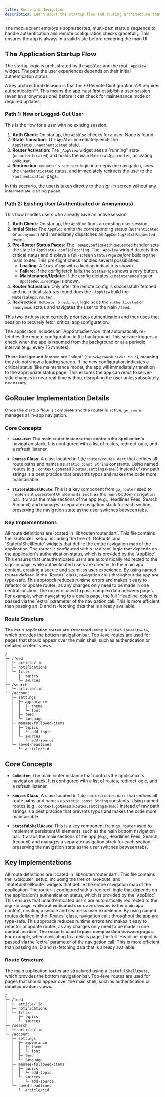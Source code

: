 ```yaml
---
title: Routing & Navigation
description: Learn about the startup flow and routing architecture that powers the mobile client.
---
```


The mobile client employs a sophisticated, multi-path startup sequence to handle authentication and remote configuration checks gracefully. This ensures the app is always in a valid state before rendering the main UI.

## The Application Startup Flow

The startup logic is orchestrated by the `AppBloc` and the root `_AppView` widget. The path the user experiences depends on their initial authentication status.

<Aside>
A key architectural decision is that the **Remote Configuration API requires authentication**. This means the app must first establish a user session (even an anonymous one) before it can check for maintenance mode or required updates.
</Aside>

### Path 1: New or Logged-Out User

This is the flow for a user with no existing session.

1.  **Auth Check**: On startup, the `AppBloc` checks for a user. None is found.
2.  **State Transition**: The `AppBloc` immediately emits the `AppStatus.unauthenticated` state.
3.  **Router Activation**: The `_AppView` widget sees a "running" state (`unauthenticated`) and builds the main `MaterialApp.router`, activating `GoRouter`.
4.  **Redirection**: `GoRouter`'s `redirect` logic intercepts the navigation, sees the `unauthenticated` status, and immediately redirects the user to the `/authentication` page.

In this scenario, the user is taken directly to the sign-in screen without any intermediate loading pages.

### Path 2: Existing User (Authenticated or Anonymous)

This flow handles users who already have an active session.

1.  **Auth Check**: On startup, the `AppBloc` finds an existing user session.
2.  **Initial State**: The `AppBloc` emits the corresponding status (`authenticated` or `anonymous`) and immediately dispatches an `AppConfigFetchRequested` event.
3.  **Pre-Router Status Pages**: The `_onAppConfigFetchRequested` handler sets the state to `AppStatus.configFetching`. The `_AppView` widget detects this critical status and displays a full-screen `StatusPage` *before* building the main router. This pre-flight check handles several possibilities:
    -   **Loading**: A `StatusPage` with a loading indicator is shown.
    -   **Failure**: If the config fetch fails, the `StatusPage` shows a retry button.
    -   **Maintenance/Update**: If the config dictates, a `MaintenancePage` or `UpdateRequiredPage` is shown.
4.  **Router Activation**: Only after the remote config is successfully fetched and no critical status is found does the `_AppView` build the `MaterialApp.router`.
5.  **Redirection**: `GoRouter`'s `redirect` logic sees the `authenticated` or `anonymous` status and navigates the user to the main `/feed`.

This two-path system correctly prioritizes authentication and then uses that session to securely fetch critical app configuration.

<Aside type="note">
The application includes an `AppStatusService` that automatically re-fetches the remote configuration in the background. This service triggers a check when the app is resumed from the background or at a periodic interval (e.g., every 15 minutes).

These background fetches are "silent" (`isBackgroundCheck: true`), meaning they do not show a loading screen. If the new configuration indicates a critical status (like maintenance mode), the app will immediately transition to the appropriate status page. This ensures the app can react to server-side changes in near real-time without disrupting the user unless absolutely necessary.
</Aside>

## GoRouter Implementation Details

Once the startup flow is complete and the router is active, `go_router` manages all in-app navigation.

### Core Concepts

-   **`GoRouter`**: The main router instance that controls the application's navigation stack. It is configured with a list of routes, redirect logic, and a refresh listener.

-   **`Routes` Class**: A class located in `lib/router/routes.dart` that defines all route paths and names as `static const String` constants. Using named routes (e.g., `context.goNamed(Routes.settingsName)`) instead of raw path strings is a best practice that prevents typos and makes the code more maintainable.

-   **`StatefulShellRoute`**: This is a key component from `go_router` used to implement persistent UI elements, such as the main bottom navigation bar. It wraps the main sections of the app (e.g., Headlines Feed, Search, Account) and manages a separate navigation stack for each section, preserving the navigation state as the user switches between tabs.

### Key Implementations

<CardGrid>
	<Card title="Centralized Configuration" icon="file-tree">
		All route definitions are located in `lib/router/router.dart`. This file contains the `GoRouter` setup, including the tree of `GoRoute` and `StatefulShellRoute` widgets that define the entire navigation map of the application.
	</Card>
	<Card title="Authentication-Aware Redirects" icon="shield-check">
		The router is configured with a `redirect` logic that depends on the application's authentication status, which is provided by the `AppBloc`. This ensures that unauthenticated users are automatically redirected to the sign-in page, while authenticated users are directed to the main app content, creating a secure and seamless user experience.
	</Card>
	<Card title="Type-Safe Navigation" icon="shield">
		By using named routes defined in the `Routes` class, navigation calls throughout the app are type-safe. This approach reduces runtime errors and makes it easy to refactor or update routes, as any changes only need to be made in one central location.
	</Card>
    <Card title="Passing Arguments" icon="box">
        The router is used to pass complex data between pages. For example, when navigating to a details page, the full `Headline` object is passed via the `extra` parameter of the navigation call. This is more efficient than passing an ID and re-fetching data that is already available.
    </Card>
</CardGrid>

### Route Structure

The main application routes are structured using a `StatefulShellRoute`, which provides the bottom navigation bar. Top-level routes are used for pages that should appear over the main shell, such as authentication or detailed content views.

```tree title="Main Route Tree"
/
├─ /feed
│  ├─ article/:id
│  ├─ notifications
│  └─ filter
│     ├─ topics
│     └─ sources
├─ /search
│  └─ article/:id
└─ /account
   ├─ settings
   │  ├─ appearance
   │  │  ├─ theme
   │  │  └─ font
   │  ├─ feed
   │  └─ language
   ├─ manage-followed-items
   │  ├─ topics
   │  │  └─ add-topic
   │  └─ sources
   │     └─ add-source
   └─ saved-headlines
      └─ article/:id
```
## Core Concepts

-   **`GoRouter`**: The main router instance that controls the application's navigation stack. It is configured with a list of routes, redirect logic, and a refresh listener.

-   **`Routes` Class**: A class located in `lib/router/routes.dart` that defines all route paths and names as `static const String` constants. Using named routes (e.g., `context.goNamed(Routes.settingsName)`) instead of raw path strings is a best practice that prevents typos and makes the code more maintainable.

-   **`StatefulShellRoute`**: This is a key component from `go_router` used to implement persistent UI elements, such as the main bottom navigation bar. It wraps the main sections of the app (e.g., Headlines Feed, Search, Account) and manages a separate navigation stack for each section, preserving the navigation state as the user switches between tabs.

## Key Implementations

<CardGrid>
	<Card title="Centralized Configuration" icon="file-tree">
		All route definitions are located in `lib/router/router.dart`. This file contains the `GoRouter` setup, including the tree of `GoRoute` and `StatefulShellRoute` widgets that define the entire navigation map of the application.
	</Card>
	<Card title="Authentication-Aware Redirects" icon="shield-check">
		The router is configured with a `redirect` logic that depends on the application's authentication status, which is provided by the `AppBloc`. This ensures that unauthenticated users are automatically redirected to the sign-in page, while authenticated users are directed to the main app content, creating a secure and seamless user experience.
	</Card>
	<Card title="Type-Safe Navigation" icon="shield">
		By using named routes defined in the `Routes` class, navigation calls throughout the app are type-safe. This approach reduces runtime errors and makes it easy to refactor or update routes, as any changes only need to be made in one central location.
	</Card>
    <Card title="Passing Arguments" icon="box">
        The router is used to pass complex data between pages. For example, when navigating to a details page, the full `Headline` object is passed via the `extra` parameter of the navigation call. This is more efficient than passing an ID and re-fetching data that is already available.
    </Card>
</CardGrid>

### Route Structure

The main application routes are structured using a `StatefulShellRoute`, which provides the bottom navigation bar. Top-level routes are used for pages that should appear over the main shell, such as authentication or detailed content views.

```tree title="Main Route Tree"
/
├─ /feed
│  ├─ article/:id
│  ├─ notifications
│  └─ filter
│     ├─ topics
│     └─ sources
├─ /search
│  └─ article/:id
└─ /account
   ├─ settings
   │  ├─ appearance
   │  │  ├─ theme
   │  │  └─ font
   │  ├─ feed
   │  └─ language
   ├─ manage-followed-items
   │  ├─ topics
   │  │  └─ add-topic
   │  └─ sources
   │     └─ add-source
   └─ saved-headlines
      └─ article/:id
```
